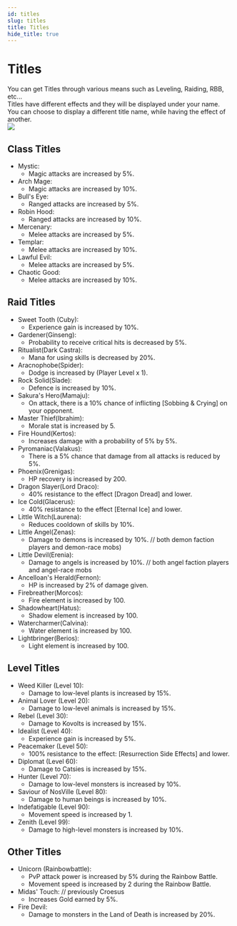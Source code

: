 ```yaml
---
id: titles
slug: titles
title: Titles
hide_title: true
---
```



#  Titles

You can get Titles through various means such as Leveling, Raiding, RBB, etc...  
Titles have different effects and they will be displayed under your name.  
You can choose to display a different title name, while having the effect of another.  
![](https://i.imgur.com/KAHMeFf.png)

## Class Titles

- Mystic:
  - Magic attacks are increased by 5%.
- Arch Mage:
  - Magic attacks are increased by 10%.
- Bull's Eye:
  - Ranged attacks are increased by 5%.
- Robin Hood:
  - Ranged attacks are increased by 10%.
- Mercenary:
  - Melee attacks are increased by 5%.
- Templar:
  - Melee attacks are increased by 10%.
- Lawful Evil:
  - Melee attacks are increased by 5%.
- Chaotic Good:
  - Melee attacks are increased by 10%.

## Raid Titles

- Sweet Tooth (Cuby):
  - Experience gain is increased by 10%.
- Gardener(Ginseng):
  - Probability to receive critical hits is decreased by 5%.
- Ritualist(Dark Castra):
  - Mana for using skills is decreased by 20%.
- Aracnophobe(Spider):
  - Dodge is increased by (Player Level x 1).
- Rock Solid(Slade):
  - Defence is increased by 10%.
- Sakura's Hero(Mamaju):
  - On attack, there is a 10% chance of inflicting [Sobbing & Crying] on your opponent.
- Master Thief(Ibrahim):
  - Morale stat is increased by 5.
- Fire Hound(Kertos):
  - Increases damage with a probability of 5% by 5%.
- Pyromaniac(Valakus):
  - There is a 5% chance that damage from all attacks is reduced by 5%.
- Phoenix(Grenigas):
  - HP recovery is increased by 200.
- Dragon Slayer(Lord Draco):
  - 40% resistance to the effect [Dragon Dread] and lower.
- Ice Cold(Glacerus):
  - 40% resistance to the effect [Eternal Ice] and lower.
- Little Witch(Laurena):
  - Reduces cooldown of skills by 10%.
- Little Angel(Zenas):
  - Damage to demons is increased by 10%.  // both demon faction players and demon-race mobs)
- Little Devil(Erenia):
  - Damage to angels is increased by 10%.  // both angel faction players and angel-race mobs
- Ancelloan's Herald(Fernon):
  - HP is increased by 2% of damage given.
- Firebreather(Morcos):
  - Fire element is increased  by 100.
- Shadowheart(Hatus):
  - Shadow element is increased by 100.
- Watercharmer(Calvina):
  - Water element is increased by 100.
- Lightbringer(Berios):
  - Light element is increased by 100.

## Level Titles

- Weed Killer (Level 10): 
  - Damage to low-level plants is increased by 15%.
- Animal Lover (Level 20):
  - Damage to low-level animals is increased by 15%.
- Rebel (Level 30):
  - Damage to Kovolts is increased by 15%.
- Idealist (Level 40):
  - Experience gain is increased by 5%.
- Peacemaker (Level 50):
  - 100% resistance to the effect: [Resurrection Side Effects] and lower.
- Diplomat (Level 60):
  - Damage to Catsies is increased by 15%.
- Hunter (Level 70):
  - Damage to low-level monsters is increased by 10%.
- Saviour of NosVille (Level 80):
  - Damage to human beings is increased by 10%.
- Indefatigable (Level 90):
  - Movement speed is increased by 1.
- Zenith (Level 99):
  - Damage to high-level monsters is increased by 10%.

## Other Titles

- Unicorn (Rainbowbattle):
  - PvP attack power is increased by 5% during the Rainbow Battle.
  - Movement speed is increased by 2 during the Rainbow Battle.
- Midas' Touch:  // previously Croesus
  - Increases Gold earned by 5%.
- Fire Devil:
  - Damage to monsters in the Land of Death is increased by 20%.
